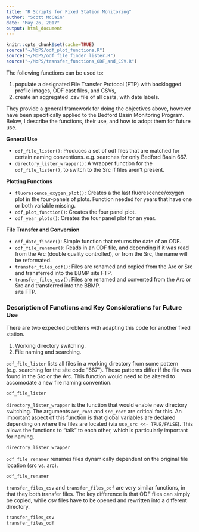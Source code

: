 ```yaml
---
title: "R Scripts for Fixed Station Monitoring"
author: "Scott McCain"
date: "May 26, 2017"
output: html_document
---
```


```r
knitr::opts_chunk$set(cache=TRUE)
source("~/MoPS/odf_plot_functions.R")
source("~/MoPS/odf_file_finder_lister.R")
source("~/MoPS/transfer_functions_ODF_and_CSV.R")
```

The following functions can be used to: 

  1) populate a designated File Transfer Protocol (FTP) with backlogged profile images, ODF cast files, and CSVs, 
  2) create an aggregated .csv file of all casts, with date labels.

They provide a general framework for doing the objectives above, however have been specifically applied to the Bedford Basin Monitoring Program. Below, I describe the functions, their use, and how to adopt them for future use.

__General Use__  

* `odf_file_lister()`: Produces a set of odf files that are matched for certain naming conventions. e.g. searches for only Bedford Basin 667.  
* `directory_lister_wrapper()`: A wrapper function for the `odf_file_lister()`, to switch to the Src if files aren't present.  

__Plotting Functions__  

* `fluorescence_oxygen_plot()`: Creates a the last fluorescence/oxygen plot in the four-panels of plots. Function needed for years that have one or both variable missing.  
* `odf_plot_function()`: Creates the four panel plot.  
* `odf_year_plots()`: Creates the four panel plot for an year.  

__File Transfer and Conversion__    

* `odf_date_finder()`: Simple function that returns the date of an ODF.
* `odf_file_renamer()`: Reads in an ODF file, and depending if it was read from the Arc (double quality controlled), or from the Src, the name will be reformated.  
* `transfer_files_odf()`: Files are renamed and copied from the Arc or Src and transferred into the BBMP site FTP.  
* `transfer_files_csv()`: Files are renamed and converted from the Arc or Src and transferred into the BBMP.  
site FTP.

### Description of Functions and Key Considerations for Future Use

There are two expected problems with adapting this code for another fixed station.

1) Working directory switching.
2) File naming and searching.

`odf_file_lister` lists all files in a working directory from some pattern (e.g. searching for the site code "667"). These patterns differ if the file was found in the Src or the Arc. This function would need to be altered to accomodate a new file naming convention.

```r
odf_file_lister
```

`directory_lister_wrapper` is the function that would enable new directory switching. The arguments `arc_root` and `src_root` are critical for this. An important aspect of this function is that global variables are declared depending on where the files are located (via `use_src <<- TRUE/FALSE`). This allows the functions to "talk" to each other, which is particularly important for naming. 

```r
directory_lister_wrapper
```


`odf_file_renamer` renames files dynamically dependent on the original file location (src vs. arc).
```r
odf_file_renamer
```

`transfer_files_csv` and `transfer_files_odf` are very similar functions, in that they both transfer files. The key difference is that ODF files can simply be copied, while csv files have to be opened and rewritten into a different directory.

```r
transfer_files_csv
transfer_files_odf
```
